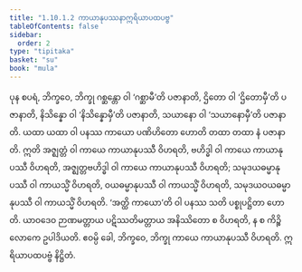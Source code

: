 ```yaml
---
title: "1.10.1.2 ကာယာနုပဿနာဣရိယာပထပဗ္ဗ"
tableOfContents: false
sidebar:
  order: 2
type: "tipitaka"
basket: "su"
book: "mula"
---
```



<DynamicBreadcrumb />

<Division number="108" book="mula">

<Paragraph number="311" book="mula">
ပုန စပရံ, ဘိက္ခဝေ, ဘိက္ခု ဂစ္ဆန္တော ဝါ ‘ဂစ္ဆာမီ’တိ ပဇာနာတိ, ဌိတော ဝါ ‘ဌိတောမှီ’တိ ပဇာနာတိ, နိသိန္နော ဝါ ‘နိသိန္နောမှီ’တိ ပဇာနာတိ, သယာနော ဝါ ‘သယာနောမှီ’တိ ပဇာနာတိ. ယထာ ယထာ ဝါ ပနဿ ကာယော ပဏိဟိတော ဟောတိ တထာ တထာ နံ ပဇာနာတိ.
</Paragraph>

<Paragraph number="312" book="mula">
ဣတိ အဇ္ဈတ္တံ ဝါ ကာယေ ကာယာနုပဿီ ဝိဟရတိ, ဗဟိဒ္ဓါ ဝါ ကာယေ ကာယာနုပဿီ ဝိဟရတိ, အဇ္ဈတ္တဗဟိဒ္ဓါ ဝါ ကာယေ ကာယာနုပဿီ ဝိဟရတိ; သမုဒယဓမ္မာနုပဿီ ဝါ ကာယသ္မိံ ဝိဟရတိ, ဝယဓမ္မာနုပဿီ ဝါ ကာယသ္မိံ ဝိဟရတိ, သမုဒယဝယဓမ္မာနုပဿီ ဝါ ကာယသ္မိံ ဝိဟရတိ. ‘အတ္ထိ ကာယော’တိ ဝါ ပနဿ သတိ ပစ္စုပဋ္ဌိတာ ဟောတိ. ယာဝဒေဝ ဉာဏမတ္တာယ ပဋိဿတိမတ္တာယ အနိဿိတော စ ဝိဟရတိ, န စ ကိဉ္စိ လောကေ ဥပါဒိယတိ. ဧဝမ္ပိ ခေါ, ဘိက္ခဝေ, ဘိက္ခု ကာယေ ကာယာနုပဿီ ဝိဟရတိ.

</Paragraph>
</Division>

<Paragraph number="313" type="center" book="mula">
ဣရိယာပထပဗ္ဗံ နိဋ္ဌိတံ.
</Paragraph>